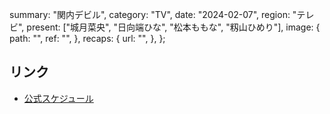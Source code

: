   summary: "関内デビル",
  category: "TV",
  date: "2024-02-07",
  region: "テレビ",
  present: ["城月菜央", "日向端ひな", "松本ももな", "籾山ひめり"],
  image: {
    path: "",
    ref: "",
  },
  recaps: {
    url: "",
  },
};

## リンク

- [公式スケジュール](https://takanenonadeshiko.jp/?p=1723)
